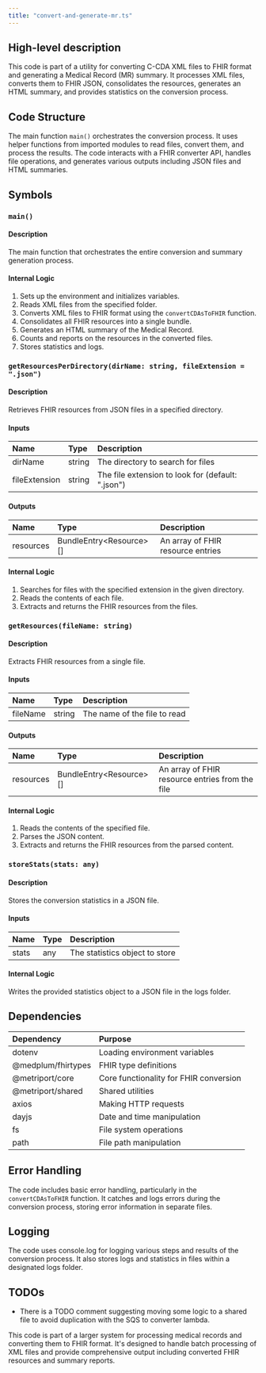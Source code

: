 ```yaml
---
title: "convert-and-generate-mr.ts"
---
```


## High-level description
This code is part of a utility for converting C-CDA XML files to FHIR format and generating a Medical Record (MR) summary. It processes XML files, converts them to FHIR JSON, consolidates the resources, generates an HTML summary, and provides statistics on the conversion process.

## Code Structure
The main function `main()` orchestrates the conversion process. It uses helper functions from imported modules to read files, convert them, and process the results. The code interacts with a FHIR converter API, handles file operations, and generates various outputs including JSON files and HTML summaries.

## Symbols

### `main()`
#### Description
The main function that orchestrates the entire conversion and summary generation process.

#### Internal Logic
1. Sets up the environment and initializes variables.
2. Reads XML files from the specified folder.
3. Converts XML files to FHIR format using the `convertCDAsToFHIR` function.
4. Consolidates all FHIR resources into a single bundle.
5. Generates an HTML summary of the Medical Record.
6. Counts and reports on the resources in the converted files.
7. Stores statistics and logs.

### `getResourcesPerDirectory(dirName: string, fileExtension = ".json")`
#### Description
Retrieves FHIR resources from JSON files in a specified directory.

#### Inputs
| Name | Type | Description |
|:-----|:-----|:------------|
| dirName | string | The directory to search for files |
| fileExtension | string | The file extension to look for (default: ".json") |

#### Outputs
| Name | Type | Description |
|:-----|:-----|:------------|
| resources | BundleEntry&lt;Resource&gt;[] | An array of FHIR resource entries |

#### Internal Logic
1. Searches for files with the specified extension in the given directory.
2. Reads the contents of each file.
3. Extracts and returns the FHIR resources from the files.

### `getResources(fileName: string)`
#### Description
Extracts FHIR resources from a single file.

#### Inputs
| Name | Type | Description |
|:-----|:-----|:------------|
| fileName | string | The name of the file to read |

#### Outputs
| Name | Type | Description |
|:-----|:-----|:------------|
| resources | BundleEntry&lt;Resource&gt;[] | An array of FHIR resource entries from the file |

#### Internal Logic
1. Reads the contents of the specified file.
2. Parses the JSON content.
3. Extracts and returns the FHIR resources from the parsed content.

### `storeStats(stats: any)`
#### Description
Stores the conversion statistics in a JSON file.

#### Inputs
| Name | Type | Description |
|:-----|:-----|:------------|
| stats | any | The statistics object to store |

#### Internal Logic
Writes the provided statistics object to a JSON file in the logs folder.

## Dependencies
| Dependency | Purpose |
|:-----------|:--------|
| dotenv | Loading environment variables |
| @medplum/fhirtypes | FHIR type definitions |
| @metriport/core | Core functionality for FHIR conversion |
| @metriport/shared | Shared utilities |
| axios | Making HTTP requests |
| dayjs | Date and time manipulation |
| fs | File system operations |
| path | File path manipulation |

## Error Handling
The code includes basic error handling, particularly in the `convertCDAsToFHIR` function. It catches and logs errors during the conversion process, storing error information in separate files.

## Logging
The code uses console.log for logging various steps and results of the conversion process. It also stores logs and statistics in files within a designated logs folder.

## TODOs
- There is a TODO comment suggesting moving some logic to a shared file to avoid duplication with the SQS to converter lambda.

This code is part of a larger system for processing medical records and converting them to FHIR format. It's designed to handle batch processing of XML files and provide comprehensive output including converted FHIR resources and summary reports.